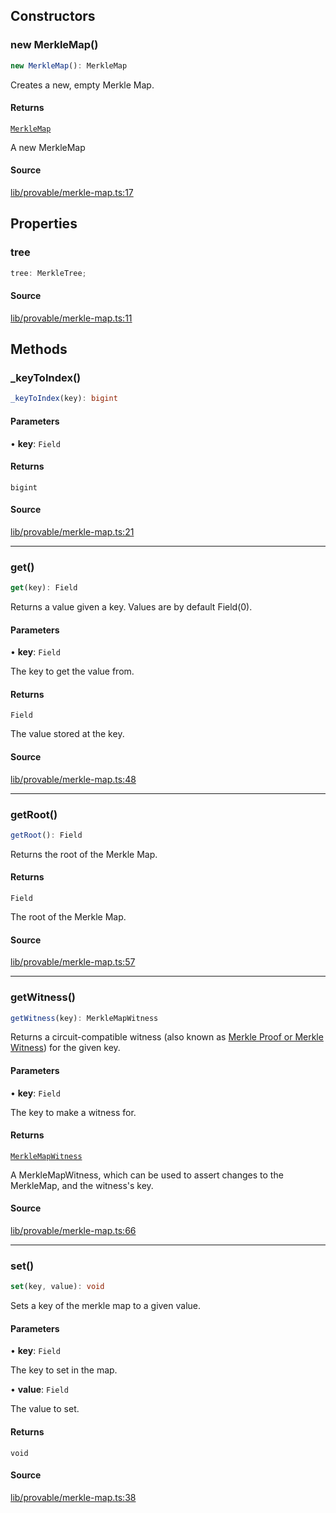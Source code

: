 ## Constructors

### new MerkleMap()

```ts
new MerkleMap(): MerkleMap
```

Creates a new, empty Merkle Map.

#### Returns

[`MerkleMap`](MerkleMap.mdx)

A new MerkleMap

#### Source

[lib/provable/merkle-map.ts:17](https://github.com/o1-labs/o1js/blob/000b9835d52eede806be269b958c57000ff32f72/src/lib/provable/merkle-map.ts#L17)

## Properties

### tree

```ts
tree: MerkleTree;
```

#### Source

[lib/provable/merkle-map.ts:11](https://github.com/o1-labs/o1js/blob/000b9835d52eede806be269b958c57000ff32f72/src/lib/provable/merkle-map.ts#L11)

## Methods

### \_keyToIndex()

```ts
_keyToIndex(key): bigint
```

#### Parameters

• **key**: `Field`

#### Returns

`bigint`

#### Source

[lib/provable/merkle-map.ts:21](https://github.com/o1-labs/o1js/blob/000b9835d52eede806be269b958c57000ff32f72/src/lib/provable/merkle-map.ts#L21)

***

### get()

```ts
get(key): Field
```

Returns a value given a key. Values are by default Field(0).

#### Parameters

• **key**: `Field`

The key to get the value from.

#### Returns

`Field`

The value stored at the key.

#### Source

[lib/provable/merkle-map.ts:48](https://github.com/o1-labs/o1js/blob/000b9835d52eede806be269b958c57000ff32f72/src/lib/provable/merkle-map.ts#L48)

***

### getRoot()

```ts
getRoot(): Field
```

Returns the root of the Merkle Map.

#### Returns

`Field`

The root of the Merkle Map.

#### Source

[lib/provable/merkle-map.ts:57](https://github.com/o1-labs/o1js/blob/000b9835d52eede806be269b958c57000ff32f72/src/lib/provable/merkle-map.ts#L57)

***

### getWitness()

```ts
getWitness(key): MerkleMapWitness
```

Returns a circuit-compatible witness (also known as [Merkle Proof or Merkle Witness](https://computersciencewiki.org/index.php/Merkle_proof)) for the given key.

#### Parameters

• **key**: `Field`

The key to make a witness for.

#### Returns

[`MerkleMapWitness`](MerkleMapWitness.mdx)

A MerkleMapWitness, which can be used to assert changes to the MerkleMap, and the witness's key.

#### Source

[lib/provable/merkle-map.ts:66](https://github.com/o1-labs/o1js/blob/000b9835d52eede806be269b958c57000ff32f72/src/lib/provable/merkle-map.ts#L66)

***

### set()

```ts
set(key, value): void
```

Sets a key of the merkle map to a given value.

#### Parameters

• **key**: `Field`

The key to set in the map.

• **value**: `Field`

The value to set.

#### Returns

`void`

#### Source

[lib/provable/merkle-map.ts:38](https://github.com/o1-labs/o1js/blob/000b9835d52eede806be269b958c57000ff32f72/src/lib/provable/merkle-map.ts#L38)
